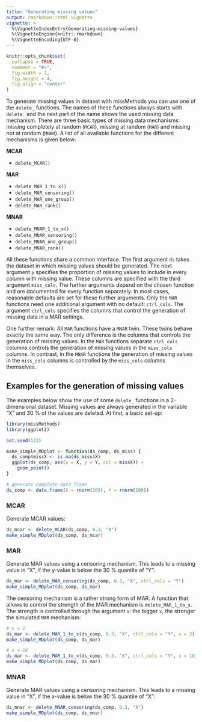---
title: "Generating missing values"
output: rmarkdown::html_vignette
vignette: >
  %\VignetteIndexEntry{Generating-missing-values}
  %\VignetteEngine{knitr::rmarkdown}
  %\VignetteEncoding{UTF-8}
---

```{r, include = FALSE}
knitr::opts_chunk$set(
  collapse = TRUE,
  comment = "#>",
  fig.width = 7, 
  fig.height = 4, 
  fig.align = "center"
)
```

To generate missing values in dataset with missMethods you can use one of the `delete_` functions. The names of these functions always starts with `delete_` and the next part of the name shows the used missing data mechanism. There are three basic types of missing data mechanisms: missing completely at random (`MCAR`), missing at random (`MAR`) and missing not at random (`MNAR`). A list of all available functions for the different mechanisms is given below:

**MCAR**

* `delete_MCAR()`

**MAR**

* `delete_MAR_1_to_x()`
* `delete_MAR_censoring()`
* `delete_MAR_one_group()`
* `delete_MAR_rank()`

**MNAR**

* `delete_MNAR_1_to_x()`
* `delete_MNAR_censoring()`
* `delete_MNAR_one_group()`
* `delete_MNAR_rank()`

All these functions share a common interface. The first argument `ds` takes the dataset in which missing values should be generated. The next argument `p` specifies the proportion of missing values to include in every column with missing value. These columns are specified with the third argument `miss_cols`. The further arguments depend on the chosen function and are documented for every function separately. In most cases, reasonable defaults are set for these further arguments. Only the `MAR` functions need one additional argument with no default: `ctrl_cols`. The argument `ctrl_cols` specifies the columns that control the generation of missing data in a MAR settings. 

One further remark: All `MAR` functions have a `MNAR` twin. These twins behave exactly the same way. The only difference is the columns that controls the generation of missing values. In the `MAR` functions separate  `ctrl_cols` columns controls the generation of missing values in the `miss_cols` columns. In contrast, in the `MNAR` functions the generation of missing values in the `miss_cols` columns is controlled by the `miss_cols` columns themselves.

## Examples for the generation of missing values

The examples below show the use of some `delete_` functions in a 2-dimensional dataset. Missing values are always generated in the variable "X" and 30 % of the values are deleted. At first, a basic set-up:

```{r setup}
library(missMethods)
library(ggplot2)

set.seed(123)

make_simple_MDplot <- function(ds_comp, ds_miss) {
  ds_comp$missX <- is.na(ds_miss$X)
  ggplot(ds_comp, aes(x = X, y = Y, col = missX)) +
    geom_point()
}

# generate complete data frame
ds_comp <- data.frame(X = rnorm(100), Y = rnorm(100))
```

### MCAR

Generate MCAR values:

```{r MCAR}
ds_mcar <- delete_MCAR(ds_comp, 0.3, "X")
make_simple_MDplot(ds_comp, ds_mcar)
```


### MAR

Generate MAR values using a censoring mechanism. This leads to a missing value in "X", if the y-value is below the 30 % quantile of "Y":

```{r MAR censoring}
ds_mar <- delete_MAR_censoring(ds_comp, 0.3, "X", ctrl_cols = "Y")
make_simple_MDplot(ds_comp, ds_mar)
```

The censoring mechanism is a rather strong form of MAR. A function that allows to control the strength of the MAR mechanism is `delete_MAR_1_to_x`. The strength is controlled through the argument `x`: the bigger `x`, the stronger the simulated `MAR` mechanism:

```{r MAR_1_to_2}
# x = 2
ds_mar <- delete_MAR_1_to_x(ds_comp, 0.3, "X", ctrl_cols = "Y", x = 2)
make_simple_MDplot(ds_comp, ds_mar)
```

```{r MAR_1_to_10}
# x = 10
ds_mar <- delete_MAR_1_to_x(ds_comp, 0.3, "X", ctrl_cols = "Y", x = 10)
make_simple_MDplot(ds_comp, ds_mar)
```

### MNAR

Generate MAR values using a censoring mechanism. This leads to a missing value in "X", if the x-value is below the 30 % quantile of "X":

```{r MNAR censoring}
ds_mnar <- delete_MNAR_censoring(ds_comp, 0.3, "X")
make_simple_MDplot(ds_comp, ds_mnar)
```
